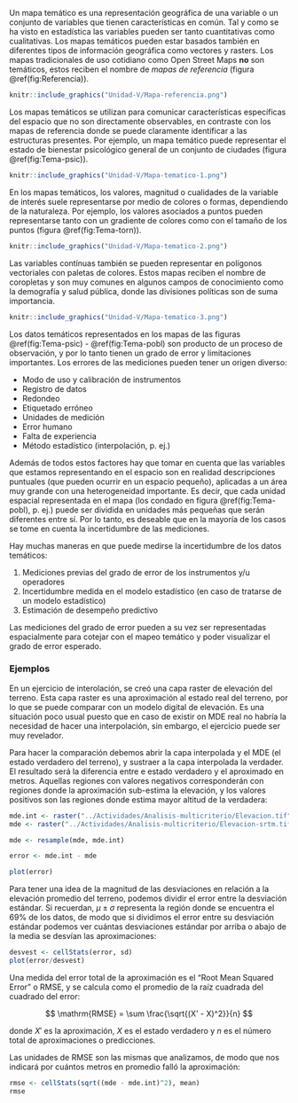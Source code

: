 Un mapa temático es una representación geográfica de una variable o un conjunto de variables que tienen características en común. Tal y como se ha visto en estadística las variables pueden ser tanto cuantitativas como cualitativas. Los mapas temáticos pueden estar basados también en diferentes tipos de información geográfica como vectores y rasters. Los mapas tradicionales de uso cotidiano como Open Street Maps **no** son temáticos, estos reciben el nombre de *mapas de referencia* (figura \@ref(fig:Referencia)).

```r
knitr::include_graphics("Unidad-V/Mapa-referencia.png")
```

Los mapas temáticos se utilizan para comunicar características específicas del espacio que no son directamente observables, en contraste con los mapas de referencia donde se puede claramente identificar a las estructuras presentes. Por ejemplo, un mapa temático puede representar el estado de bienestar psicológico general de un conjunto de ciudades (figura \@ref(fig:Tema-psic)).

```r
knitr::include_graphics("Unidad-V/Mapa-tematico-1.png")
```

En los mapas temáticos, los valores, magnitud o cualidades de la variable de interés suele representarse por medio de colores o formas, dependiendo de la naturaleza. Por ejemplo, los valores asociados a puntos pueden representarse tanto con un gradiente de colores como con el tamaño de los puntos (figura \@ref(fig:Tema-torn)). 

```r
knitr::include_graphics("Unidad-V/Mapa-tematico-2.png")
```

Las variables contínuas también se pueden representar en polígonos vectoriales con paletas de colores. Estos mapas reciben el nombre de coropletas y son muy comunes en algunos campos de conocimiento como la demografía y salud pública, donde las divisiones políticas son de suma importancia.

```r
knitr::include_graphics("Unidad-V/Mapa-tematico-3.png")
```

Los datos temáticos representados en los mapas de las figuras \@ref(fig:Tema-psic) - \@ref(fig:Tema-pobl) son producto de un proceso de observación, y por lo tanto tienen un grado de error y limitaciones importantes. Los errores de las mediciones pueden tener un origen diverso:

- Modo de uso y calibración de instrumentos
- Registro de datos
- Redondeo
- Etiquetado erróneo
- Unidades de medición
- Error humano
- Falta de experiencia
- Método estadístico (interpolación, p. ej.)

Además de todos estos factores hay que tomar en cuenta que las variables que estamos representando en el espacio son en realidad descripciones puntuales (que pueden ocurrir en un espacio pequeño), aplicadas a un área muy grande con una heterogeneidad importante. Es decir, que cada unidad espacial representada en el mapa (los condado en figura \@ref(fig:Tema-pobl), p. ej.) puede ser dividida en unidades más pequeñas que serán diferentes entre sí. Por lo tanto, es deseable que en la mayoría de los casos se tome en cuenta la incertidumbre de las mediciones.

Hay muchas maneras en que puede medirse la incertidumbre de los datos temáticos:

1. Mediciones previas del grado de error de los instrumentos y/u operadores
2. Incertidumbre medida en el modelo estadístico (en caso de tratarse de un modelo estadístico)
3. Estimación de desempeño predictivo

Las mediciones del grado de error pueden a su vez ser representadas espacialmente para cotejar con el mapeo temático y poder visualizar el grado de error esperado.

### Ejemplos

En un ejercicio de interolación, se creó una capa raster de elevación del terreno. Esta capa raster es una aproximación al estado real del terreno, por lo que se puede comparar con un modelo digital de elevación. Es una situación poco usual puesto que en caso de existir on MDE real no habría la necesidad de hacer una interpolación, sin embargo, el ejercicio puede ser muy revelador.

Para hacer la comparación debemos abrir la capa interpolada y el MDE (el estado verdadero del terreno), y sustraer a la capa interpolada la verdader. El resultado será la diferencia entre e estado verdadero y el aproximado en metros. Aquellas regiones con valores negativos corresponderán con regiones donde la aproximación sub-estima la elevación, y los valores positivos son las regiones donde estima mayor altitud de la verdadera:

```r
mde.int <- raster("../Actividades/Analisis-multicriterio/Elevacion.tif")
mde <- raster("../Actividades/Analisis-multicriterio/Elevacion-srtm.tif")

mde <- resample(mde, mde.int)

error <- mde.int - mde

plot(error)
```

Para tener una idea de la magnitud de las desviaciones en relación a la elevación promedio del terreno, podemos dividir el error entre la desviación estándar. Si recuerdan, $\mu \pm \sigma$ representa la región donde se encuentra el 69% de los datos, de modo que si dividimos el error entre su desviación estándar podemos ver cuántas desviaciones estándar por arriba o abajo de la media se desvían las aproximaciones:

```r
desvest <- cellStats(error, sd)
plot(error/desvest)
```
 Una medida del error total de la aproximación es el "Root Mean Squared Error" o RMSE, y se calcula como el promedio de la raíz cuadrada del cuadrado del error:
 
$$
\mathrm{RMSE} = \sum \frac{\sqrt{(X' - X)^2}}{n}
$$
 
donde $X'$ es la aproximación, $X$ es el estado verdadero y $n$ es el número total de aproximaciones o predicciones.

Las unidades de RMSE son las mismas que analizamos, de modo que nos indicará por cuántos metros en promedio falló la aproximación:

```r
rmse <- cellStats(sqrt((mde - mde.int)^2), mean)
rmse
```


